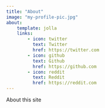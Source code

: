```yaml
---
title: "About"
image: "my-profile-pic.jpg"
about:
    template: jolla
    links:
        - icon: twitter
          text: Twitter
          href: https://twitter.com
        - icon: github
          text: Github
          href: https://github.com
        - icon: reddit
          text: Reddit
          href: https://reddit.com
---
```


About this site

